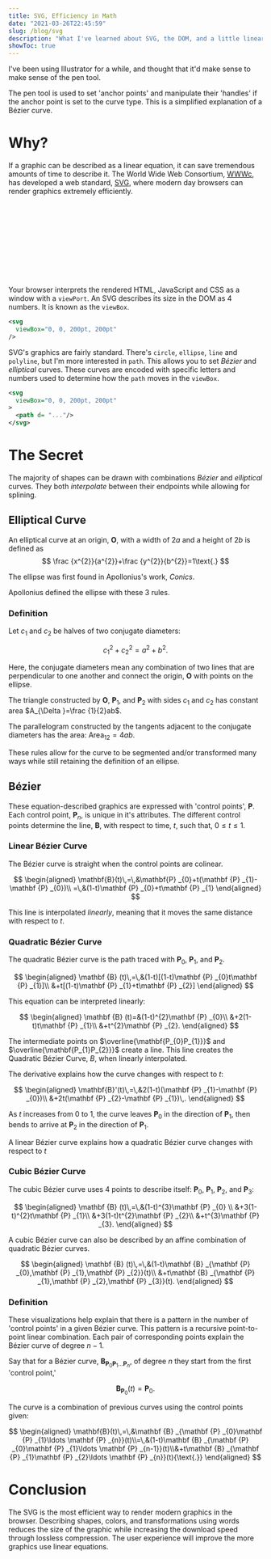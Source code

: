 ```yaml
---
title: SVG, Efficiency in Math
date: "2021-03-26T22:45:59"
slug: /blog/svg
description: "What I've learned about SVG, the DOM, and a little linear algebra."
showToc: true
---
```


I've been using Illustrator for a while, and thought that it'd make sense to make sense of the pen tool.

The pen tool is used to set 'anchor points' and manipulate their 'handles' if the anchor point is set to the curve type. This is a simplified explanation of a Bézier curve.

# Why?

If a graphic can be described as a linear equation, it can save tremendous amounts of time to describe it. The World Wide Web Consortium, [WWWc](https://en.wikipedia.org/wiki/World_Wide_Web_Consortium), has developed a web standard, [SVG](https://en.wikipedia.org/wiki/Scalable_Vector_Graphics), where modern day browsers can render graphics extremely efficiently.

<W3C />

<SVG />

Your browser interprets the rendered HTML, JavaScript and CSS as a window with a `viewPort`. An SVG describes its size in the DOM as 4 numbers. It is known as the `viewBox`.

```xml
<svg 
  viewBox="0, 0, 200pt, 200pt"
/>
```

SVG's graphics are fairly standard. There's `circle`, `ellipse`, `line` and `polyline`, but I'm more interested in `path`. This allows you to set *Bézier* and *elliptical* curves. These curves are encoded with specific letters and numbers used to determine how the `path` moves in the `viewBox`.  

```xml
<svg 
  viewBox="0, 0, 200pt, 200pt"
>
  <path d= "..."/>
</svg>
```

# The Secret 
The majority of shapes can be drawn with combinations *Bézier* and *elliptical* curves. They both *interpolate* between their endpoints while allowing for splining.

## Elliptical Curve
An elliptical curve at an origin, $\mathbf{O}$, with a width of $2a$ and a height of $2b$ is defined as
$$
\frac {x^{2}}{a^{2}}+\frac {y^{2}}{b^{2}}=1\text{.}
$$

The ellipse was first found in Apollonius's work, *Conics*.

<Ellipse />

Apollonius defined the ellipse with these 3 rules.

### Definition

Let $c_{1}$ and $c_{2}$ be halves of two conjugate diameters:

$$
c_{1}^{2}+c_{2}^{2}=a^{2}+b^{2}\text{.}
$$

<EllipseConjugate />

Here, the conjugate diameters mean any combination of two lines that are perpendicular to one another and connect the origin, $\mathbf{O}$ with points on the ellipse.

The triangle constructed by $\mathbf{O}$, $\mathbf{P}_{1}$, and $\mathbf{P}_{2}$ with sides $c_{1}$ and $c_{2}$ has constant area $A_{\Delta }=\frac {1}{2}ab$.

The parallelogram constructed by the tangents adjacent to the conjugate diameters has the area: $\text{Area}_{12}=4ab$.

<EllipseParallelogram />

These rules allow for the curve to be segmented and/or transformed many ways while still retaining the definition of an ellipse.

## Bézier

These equation-described graphics are expressed with 'control points', $\mathbf{P}$. Each control point, $\mathbf{P}_{n}$, is unique in it's attributes. The different control points determine the line, $\mathbf{B}$, with respect to time, $t$, such that, $0 \le t \le 1$.

### Linear Bézier Curve

The Bézier curve is straight when the control points are colinear.

$$
\begin{aligned}
\mathbf{B}(t)\,=\,&\mathbf{P} _{0}+t(\mathbf {P} _{1}-\mathbf {P} _{0})\\
=\,&(1-t)\mathbf {P} _{0}+t\mathbf {P} _{1}
\end{aligned}
$$

This line is interpolated *linearly*, meaning that it moves the same distance with respect to $t$.

<LinearBezier />

### Quadratic Bézier Curve

The quadratic Bézier curve is the path traced with $\mathbf{P}_{0}$, $\mathbf{P}_{1}$, and $\mathbf{P}_{2}$.

$$
\begin{aligned}
\mathbf {B} (t)\,=\,&(1-t)[(1-t)\mathbf {P} _{0}t\mathbf {P} _{1}]\\
&+t[(1-t)\mathbf {P} _{1}+t\mathbf {P} _{2}]
\end{aligned}
$$

This equation can be interpreted linearly:

$$
\begin{aligned}
\mathbf {B} (t)=&(1-t)^{2}\mathbf {P} _{0}\\
&+2(1-t)t\mathbf {P} _{1}\\
&+t^{2}\mathbf {P} _{2}.
\end{aligned}
$$

The intermediate points on $\overline{\mathbf{P_{0}P_{1}}}$ and $\overline{\mathbf{P_{1}P_{2}}}$ create a line. This line creates the Quadratic Bézier Curve, $B$, when linearly interpolated.

<QuadraticBezier />

The derivative explains how the curve changes with respect to $t$:

$$
\begin{aligned}
\mathbf{B}'(t)\,=\,&2(1-t)(\mathbf {P} _{1}-\mathbf {P} _{0})\\
&+2t(\mathbf {P} _{2}-\mathbf {P} _{1})\,.
\end{aligned}
$$

As $t$ increases from 0 to 1, the curve leaves $\mathbf {P} _{0}$ in the direction of $\mathbf {P} _{1}$, then bends to arrive at $\mathbf {P} _{2}$ in the direction of $\mathbf {P} _{1}$.

A linear Bézier curve explains how a quadratic Bézier curve changes with respect to $t$

### Cubic Bézier Curve

The cubic Bézier curve uses 4 points to describe itself: $\mathbf {P} _{0}$, $\mathbf {P} _{1}$, $\mathbf {P} _{2}$, and $\mathbf {P} _{3}$:

$$
\begin{aligned}
\mathbf {B} (t)\,=\,&(1-t)^{3}\mathbf {P} _{0} \\
&+3(1-t)^{2}t\mathbf {P} _{1}\\
&+3(1-t)t^{2}\mathbf {P} _{2}\\
&+t^{3}\mathbf {P} _{3}.
\end{aligned}
$$

<CubicBezier />

A cubic Bézier curve can also be described by an affine combination of quadratic Bézier curves.

$$
\begin{aligned}
\mathbf {B} (t)\,=\,&(1-t)\mathbf {B} _{\mathbf {P} _{0},\mathbf {P} _{1},\mathbf {P} _{2}}(t)\\
&+t\mathbf {B} _{\mathbf {P} _{1},\mathbf {P} _{2},\mathbf {P} _{3}}(t).
\end{aligned}
$$

### Definition
These visualizations help explain that there is a pattern in the number of 'control points' in a given Bézier curve. This pattern is a recursive point-to-point linear combination. Each pair of corresponding points explain the Bézier curve of degree $n-1$.

Say that for a Bézier curve, $\mathbf {B} _{\mathbf {P} _{0}\mathbf {P} _{1}\ldots \mathbf {P} _{n}}$, of degree $n$ they start from the first 'control point,'

$$
\mathbf {B} _{\mathbf {P} _{0}}(t)=\mathbf {P} _{0}{\text{.}}
$$

The curve is a combination of previous curves using the control points given:

$$
\begin{aligned}
\mathbf{B}(t)\,=\,&\mathbf {B} _{\mathbf {P} _{0}\mathbf {P} _{1}\ldots \mathbf {P} _{n}}(t)\\=\,&(1-t)\mathbf {B} _{\mathbf {P} _{0}\mathbf {P} _{1}\ldots \mathbf {P} _{n-1}}(t)\\&+t\mathbf {B} _{\mathbf {P} _{1}\mathbf {P} _{2}\ldots \mathbf {P} _{n}}(t){\text{.}}
\end{aligned}
$$

# Conclusion

The SVG is the most efficient way to render modern graphics in the browser. Describing shapes, colors, and transformations using words reduces the size of the graphic while increasing the download speed through lossless compression. The user experience will improve the more graphics use linear equations.

